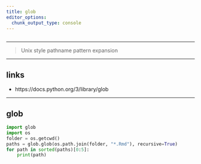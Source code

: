 ```yaml
---
title: glob
editor_options: 
  chunk_output_type: console
---
```


```r
```

*********************************************************************

> Unix style pathname pattern expansion

*********************************************************************

## links

* https://docs.python.org/3/library/glob

*********************************************************************

## glob

```python
import glob
import os
folder = os.getcwd()
paths = glob.glob(os.path.join(folder, "*.Rmd"), recursive=True)
for path in sorted(paths)[0:5]:
    print(path)
```


